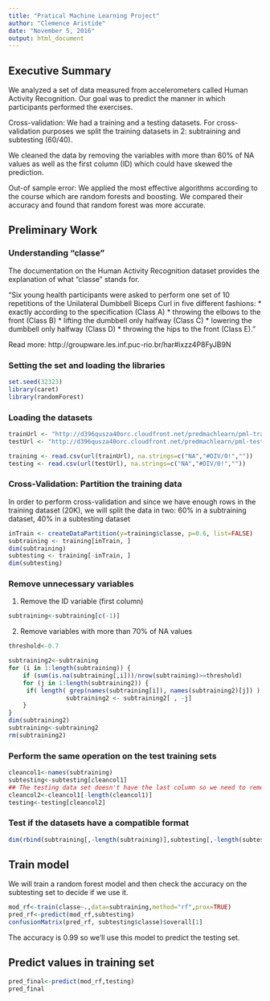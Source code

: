 ```yaml
---
title: "Pratical Machine Learning Project"
author: "Clemence Aristide"
date: "November 5, 2016"
output: html_document
---
```


## Executive Summary

We analyzed a set of data measured from accelerometers called Human Activity Recognition. Our goal was to predict the manner in which participants performed the exercises.

Cross-validation: We had a training and a testing datasets. For cross-validation purposes we split the training datasets in 2: subtraining and subtesting (60/40). 

We cleaned the data by removing the variables with more than 60% of NA values as well as the first column (ID) which could have skewed the prediction.

Out-of sample error: We applied the most effective algorithms according to the course which are random forests and boosting. We compared their accuracy and found that random forest was more accurate. 

## Preliminary Work

### Understanding "classe"

The documentation on the Human Activity Recognition dataset provides the explanation of what "classe" stands for.

"Six young health participants were asked to perform one set of 10 repetitions of the Unilateral Dumbbell Biceps Curl in five different fashions: 
* exactly according to the specification (Class A)
* throwing the elbows to the front (Class B)
* lifting the dumbbell only halfway (Class C)
* lowering the dumbbell only halfway (Class D)
* throwing the hips to the front (Class E)."

Read more: http://groupware.les.inf.puc-rio.br/har#ixzz4P8FyJB9N

### Setting the set and loading the libraries

```r
set.seed(32323)
library(caret)
library(randomForest)
```

### Loading the datasets

```r
trainUrl <- "http://d396qusza40orc.cloudfront.net/predmachlearn/pml-training.csv"
testUrl <- "http://d396qusza40orc.cloudfront.net/predmachlearn/pml-testing.csv"
```

```r
training <- read.csv(url(trainUrl), na.strings=c("NA","#DIV/0!",""))
testing <- read.csv(url(testUrl), na.strings=c("NA","#DIV/0!",""))
```

### Cross-Validation: Partition the training data

In order to perform cross-validation and since we have enough rows in the training dataset (20K), we will split the data in two: 60% in a subtraining dataset, 40% in a subtesting dataset

```r
inTrain <- createDataPartition(y=training$classe, p=0.6, list=FALSE)
subtraining <- training[inTrain, ]
dim(subtraining)
subtesting <- training[-inTrain, ]
dim(subtesting)
```

### Remove unnecessary variables

1) Remove the ID variable (first column)

```r
subtraining<-subtraining[c(-1)]
```

2) Remove variables with more than 70% of NA values

```r
threshold<-0.7

subtraining2<-subtraining
for (i in 1:length(subtraining)) {
    if (sum(is.na(subtraining[,i]))/nrow(subtraining)>=threshold)
    for (j in 1:length(subtraining2)) {
     if( length( grep(names(subtraining[i]), names(subtraining2)[j]) ) ==1)
                subtraining2 <- subtraining2[ , -j]
    }
}
dim(subtraining2)
subtraining<-subtraining2
rm(subtraining2)
```

### Perform the same operation on the test training sets

```r
cleancol1<-names(subtraining)
subtesting<-subtesting[cleancol1]
## The testing data set doesn't have the last column so we need to remove it
cleancol2<-cleancol1[-length(cleancol1)]
testing<-testing[cleancol2]
```

### Test if the datasets have a compatible format

```r
dim(rbind(subtraining[,-length(subtraining)],subtesting[,-length(subtesting)],testing))

```

## Train model

We will train a random forest model and then check the accuracy on the subtesting set to decide if we use it.

```r
mod_rf<-train(classe~.,data=subtraining,method="rf",prox=TRUE)
pred_rf<-predict(mod_rf,subtesting)
confusionMatrix(pred_rf, subtesting$classe)$overall[1]
```

The accuracy is 0.99 so we'll use this model to predict the testing set.

## Predict values in training set

```r
pred_final<-predict(mod_rf,testing)
pred_final
```
